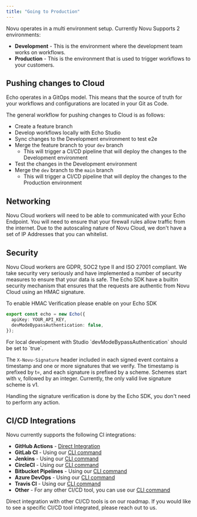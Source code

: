 ```yaml
---
title: "Going to Production"
---
```


Novu operates in a multi environment setup. Currently Novu Supports 2 environments:

- **Development** - This is the environment where the development team works on workflows.
- **Production** - This is the environment that is used to trigger workflows to your customers.

## Pushing changes to Cloud

Echo operates in a GitOps model. This means that the source of truth for your workflows and configurations are located in your Git as Code.

The general workflow for pushing changes to Cloud is as follows:
- Create a feature branch
- Develop workflows locally with Echo Studio
- Sync changes to the Development environment to test e2e
- Merge the feature branch to your `dev` branch
    - This will trigger a CI/CD pipeline that will deploy the changes to the Development environment
- Test the changes in the Development environment
- Merge the `dev` branch to the `main` branch
    - This will trigger a CI/CD pipeline that will deploy the changes to the Production environment

## Networking

Novu Cloud workers will need to be able to communicated with your Echo Endpoint. You will need to ensure that your firewall rules allow traffic from the internet.
Due to the autoscaling nature of Novu Cloud, we don't have a set of IP Addresses that you can whitelist.

## Security

Novu Cloud workers are GDPR, SOC2 type II and ISO 27001 compliant. We take security very seriously and have implemented a number of security measures to ensure that your data is safe.
The Echo SDK have a builtin security mechanism that ensures that the requests are authentic from Novu Cloud using an HMAC signature.

To enable HMAC Verification please enable on your Echo SDK

```typescript
export const echo = new Echo({
  apiKey: YOUR_API_KEY,
  devModeBypassAuthentication: false,
});
```

<Info>
    For local development with Studio `devModeBypassAuthentication` should be set to `true`.
</Info>

The `X-Novu-Signature` header included in each signed event contains a timestamp and one or more signatures that we verify.
The timestamp is prefixed by t=, and each signature is prefixed by a scheme.
Schemes start with v, followed by an integer. Currently, the only valid live signature scheme is v1.

Handling the signature verification is done by the Echo SDK, you don't need to perform any action.

## CI/CD Integrations

Novu currently supports the following CI integrations:
- **GitHub Actions** - [Direct Integration](/echo/deployment/actions)
- **GitLab CI** - Using our [CLI command](/echo/deployment/cli)
- **Jenkins** - Using our [CLI command](/echo/deployment/cli)
- **CircleCI** - Using our [CLI command](/echo/deployment/cli)
- **Bitbucket Pipelines** - Using our [CLI command](/echo/deployment/cli)
- **Azure DevOps** - Using our [CLI command](/echo/deployment/cli)
- **Travis CI** - Using our [CLI command](/echo/deployment/cli)
- **Other** - For any other CI/CD tool, you can use our [CLI command](/echo/deployment/cli)

<Info>
    Direct integration with other CI/CD tools is on our roadmap. If you would like to see a specific CI/CD tool integrated, please reach out to us.
</Info>

